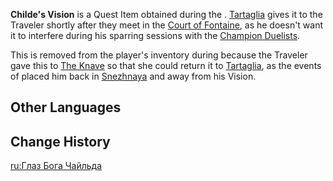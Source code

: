 {{Item Infobox
|id           = 120573
|image        = Item Childe's Vision.png
|type         = Quest Items
|quality      = 5
|description  = It appears as if Childe lost control of the Elemental Power within it before. The Vision has lost its glow now that its owner has left it behind.
|source1      = [[The City of Rains and Remembrance]]
}}
'''Childe's Vision''' is a Quest Item obtained during the {{Quest|The City of Rains and Remembrance}}. [[Tartaglia]] gives it to the Traveler shortly after they meet in the [[Court of Fontaine]], as he doesn't want it to interfere during his sparring sessions with the [[Champion Duelist]]s.

This is removed from the player's inventory during {{Quest|Finale}} because the Traveler gave this to [[The Knave]] so that she could return it to [[Tartaglia]], as the events of {{Quest|Apocalypse}} placed him back in [[Snezhnaya]] and away from his Vision.

==Other Languages==
{{Other Languages|default_hidden=1
|en      = Childe's Vision
|zhs     = 公子的「神之眼」
|zhs_rm  = Gōngzǐ de "Shén zhī Yǎn"
|zht     = 公子的「神之眼」
|zht_rm  = Gōngzǐ de "Shén zhī Yǎn"
|ja      = 公子の「神の目」
|ja_rm   = Koushi no "Kami no Me"
|ko      = 타르탈리아의 「신의 눈」
|ko_rm   = 
|es      = Visión de Nobile
|fr      = Œil divin de Tartaglia
|ru      = Глаз Бога Чайльда
|th      = "วิชั่น" ของ Childe
|th_rm   = 
|vi      = Vision Của Childe
|de      = Göttliches Auge des Grafen
|id      = Vision Childe
|pt      = Visão de Childe
|tr      = Asilzade'nin Önsezisi
|it      = Visione del Principe
}}

==Change History==
{{Change History|4.0}}

[[ru:Глаз Бога Чайльда]]